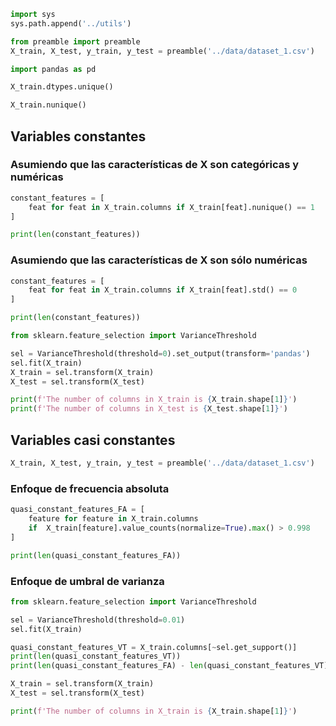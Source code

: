 ```python
import sys
sys.path.append('../utils')

from preamble import preamble
X_train, X_test, y_train, y_test = preamble('../data/dataset_1.csv')
```

```python
import pandas as pd

X_train.dtypes.unique()
```

```python
X_train.nunique()
```

## Variables constantes

### Asumiendo que las características de X son categóricas y numéricas

```python
constant_features = [
    feat for feat in X_train.columns if X_train[feat].nunique() == 1
]

print(len(constant_features))
```

### Asumiendo que las características de X son sólo numéricas

```python
constant_features = [
    feat for feat in X_train.columns if X_train[feat].std() == 0
]

print(len(constant_features))
```

```python
from sklearn.feature_selection import VarianceThreshold

sel = VarianceThreshold(threshold=0).set_output(transform='pandas')
sel.fit(X_train)
X_train = sel.transform(X_train)
X_test = sel.transform(X_test)

print(f'The number of columns in X_train is {X_train.shape[1]}')
print(f'The number of columns in X_test is {X_test.shape[1]}')
```

## Variables casi constantes

```python
X_train, X_test, y_train, y_test = preamble('../data/dataset_1.csv')
```

### Enfoque de frecuencia absoluta

```python
quasi_constant_features_FA = [
    feature for feature in X_train.columns
    if  X_train[feature].value_counts(normalize=True).max() > 0.998
]

print(len(quasi_constant_features_FA))
```

### Enfoque de umbral de varianza

```python
from sklearn.feature_selection import VarianceThreshold

sel = VarianceThreshold(threshold=0.01)
sel.fit(X_train)
```

```python
quasi_constant_features_VT = X_train.columns[~sel.get_support()]
print(len(quasi_constant_features_VT))
print(len(quasi_constant_features_FA) - len(quasi_constant_features_VT))
```

```python
X_train = sel.transform(X_train)
X_test = sel.transform(X_test)

print(f'The number of columns in X_train is {X_train.shape[1]}')
```